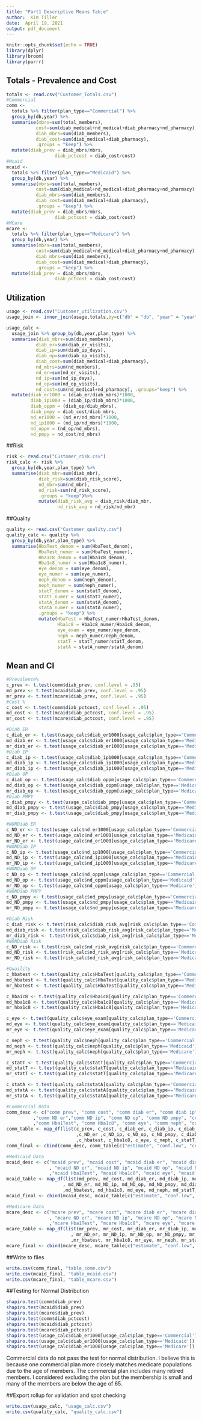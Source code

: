 ---
title: "Part1 Descriptive Means Tab;e"
author:  Kim Tiller
date:  April 19, 2021
output: pdf_document
---

```{r setup, include=FALSE}
knitr::opts_chunk$set(echo = TRUE)
library(dplyr)
library(broom)
library(purrr)
```
## Totals - Prevalence and Cost
```{r}
totals <- read.csv("Customer_Totals.csv")
#Commercial
comm <- 
  totals %>% filter(plan_type=="Commercial") %>%
  group_by(db,year) %>%
  summarise(mbrs=sum(total_members),
           cost=sum(diab_medical+nd_medical+diab_pharmacy+nd_pharmacy),
           diab_mbrs=sum(diab_members),
           diab_cost=sum(diab_medical+diab_pharmacy),
           .groups = "keep") %>%
  mutate(diab_prev = diab_mbrs/mbrs,
                  diab_pctcost = diab_cost/cost)
#Mcaid
mcaid <- 
  totals %>% filter(plan_type=="Medicaid") %>%
  group_by(db,year) %>%
  summarise(mbrs=sum(total_members),
           cost=sum(diab_medical+nd_medical+diab_pharmacy+nd_pharmacy),
           diab_mbrs=sum(diab_members),
           diab_cost=sum(diab_medical+diab_pharmacy),
           .groups = "keep") %>%
  mutate(diab_prev = diab_mbrs/mbrs,
                  diab_pctcost = diab_cost/cost)
#MCare
mcare <- 
  totals %>% filter(plan_type=="Medicare") %>%
  group_by(db,year) %>%
  summarise(mbrs=sum(total_members),
           cost=sum(diab_medical+nd_medical+diab_pharmacy+nd_pharmacy),
           diab_mbrs=sum(diab_members),
           diab_cost=sum(diab_medical+diab_pharmacy),
           .groups = "keep") %>%
  mutate(diab_prev = diab_mbrs/mbrs,
                  diab_pctcost = diab_cost/cost)
```
## Utilization
```{r}
usage <- read.csv("Customer_utilization.csv")
usage_join <- inner_join(usage,totals,by=c("db" = "db", "year" = "year", "plan_type" = "plan_type", "age_group" = "age_group"))

usage_calc <- 
  usage_join %>% group_by(db,year,plan_type) %>%
  summarise(diab_mbrs=sum(diab_members),
           diab_er=sum(diab_er_visits),
           diab_ip=sum(diab_ip_days),
           diab_op=sum(diab_op_visits),
           diab_cost=sum(diab_medical+diab_pharmacy),
           nd_mbrs=sum(nd_members),
           nd_er=sum(nd_er_visits),
           nd_ip=sum(nd_ip_days),
           nd_op=sum(nd_op_visits),
           nd_cost=sum(nd_medical+nd_pharmacy), .groups="keep") %>%
  mutate(diab_er1000 = (diab_er/diab_mbrs)*1000,
         diab_ip1000 = (diab_ip/diab_mbrs)*1000,
         diab_oppm = (diab_op/diab_mbrs),
         diab_pmpy = diab_cost/diab_mbrs,
         nd_er1000 = (nd_er/nd_mbrs)*1000,
         nd_ip1000 = (nd_ip/nd_mbrs)*1000,
         nd_oppm = (nd_op/nd_mbrs),
         nd_pmpy = nd_cost/nd_mbrs)

```
##Risk
```{r}
risk <- read.csv("Customer_risk.csv")
risk_calc <- risk %>% 
  group_by(db,year,plan_type) %>%
  summarise(diab_mbr=sum(diab_mbr),
            diab_risk=sum(diab_risk_score),
            nd_mbr=sum(nd_mbr),
            nd_risk=sum(nd_risk_score),
            .groups = "keep")%>%
            mutate(diab_risk_avg = diab_risk/diab_mbr,
                   nd_risk_avg = nd_risk/nd_mbr)

```
##Quality
```{r}
quality <- read.csv("Customer_quality.csv")
quality_calc <- quality %>%
  group_by(db,year,plan_type) %>%
  summarise(HbaTest_denom = sum(HbaTest_denom),
            HbaTest_numer = sum(HbaTest_numer),
            Hba1c8_denom = sum(Hba1c8_denom),
            Hba1c8_numer = sum(Hba1c8_numer),
            eye_denom = sum(eye_denom),
            eye_numer = sum(eye_numer),
            neph_denom = sum(neph_denom),
            neph_numer = sum(neph_numer),
            statT_denom = sum(statT_denom),
            statT_numer = sum(statT_numer),
            statA_denom = sum(statA_denom),
            statA_numer = sum(statA_numer),
            .groups = "keep") %>%
            mutate(HbaTest = HbaTest_numer/HbaTest_denom,
                   Hba1c8 = Hba1c8_numer/Hba1c8_denom,
                   eye_exam = eye_numer/eye_denom,
                   neph = neph_numer/neph_denom,
                   statT = statT_numer/statT_denom,
                   statA = statA_numer/statA_denom)
```
## Mean and CI
```{r}
#Prevalence%
c_prev <- t.test(comm$diab_prev, conf.level = .95)
md_prev <- t.test(mcaid$diab_prev, conf.level = .95)
mr_prev <- t.test(mcare$diab_prev, conf.level = .95)
#Cost %
c_cost <- t.test(comm$diab_pctcost, conf.level = .95)
md_cost <- t.test(mcaid$diab_pctcost, conf.level = .95)
mr_cost <- t.test(mcare$diab_pctcost, conf.level = .95)

#Diab ER
c_diab_er <- t.test(usage_calc$diab_er1000[usage_calc$plan_type=='Commercial'], conf.level = .95)
md_diab_er <- t.test(usage_calc$diab_er1000[usage_calc$plan_type=='Medicaid'], conf.level = .95)
mr_diab_er <- t.test(usage_calc$diab_er1000[usage_calc$plan_type=='Medicare'], conf.level = .95)
#Diab IP
c_diab_ip <- t.test(usage_calc$diab_ip1000[usage_calc$plan_type=='Commercial'], conf.level = .95)
md_diab_ip <- t.test(usage_calc$diab_ip1000[usage_calc$plan_type=='Medicaid'], conf.level = .95)
mr_diab_ip <- t.test(usage_calc$diab_ip1000[usage_calc$plan_type=='Medicare'], conf.level = .95)
#Diab OP
c_diab_op <- t.test(usage_calc$diab_oppm[usage_calc$plan_type=='Commercial'], conf.level = .95)
md_diab_op <- t.test(usage_calc$diab_oppm[usage_calc$plan_type=='Medicaid'], conf.level = .95)
mr_diab_op <- t.test(usage_calc$diab_oppm[usage_calc$plan_type=='Medicare'], conf.level = .95)
#Diab PMPY
c_diab_pmpy <- t.test(usage_calc$diab_pmpy[usage_calc$plan_type=='Commercial'], conf.level = .95)
md_diab_pmpy <- t.test(usage_calc$diab_pmpy[usage_calc$plan_type=='Medicaid'], conf.level = .95)
mr_diab_pmpy <- t.test(usage_calc$diab_pmpy[usage_calc$plan_type=='Medicare'], conf.level = .95)

#NONDiab ER
c_ND_er <- t.test(usage_calc$nd_er1000[usage_calc$plan_type=='Commercial'], conf.level = .95)
md_ND_er <- t.test(usage_calc$nd_er1000[usage_calc$plan_type=='Medicaid'], conf.level = .95)
mr_ND_er <- t.test(usage_calc$nd_er1000[usage_calc$plan_type=='Medicare'], conf.level = .95)
#NONDiab IP
c_ND_ip <- t.test(usage_calc$nd_ip1000[usage_calc$plan_type=='Commercial'], conf.level = .95)
md_ND_ip <- t.test(usage_calc$nd_ip1000[usage_calc$plan_type=='Medicaid'], conf.level = .95)
mr_ND_ip <- t.test(usage_calc$nd_ip1000[usage_calc$plan_type=='Medicare'], conf.level = .95)
#NONDiab OP
c_ND_op <- t.test(usage_calc$nd_oppm[usage_calc$plan_type=='Commercial'], conf.level = .95)
md_ND_op <- t.test(usage_calc$nd_oppm[usage_calc$plan_type=='Medicaid'], conf.level = .95)
mr_ND_op <- t.test(usage_calc$nd_oppm[usage_calc$plan_type=='Medicare'], conf.level = .95)
#NONDiab PMPY
c_ND_pmpy <- t.test(usage_calc$nd_pmpy[usage_calc$plan_type=='Commercial'], conf.level = .95)
md_ND_pmpy <- t.test(usage_calc$nd_pmpy[usage_calc$plan_type=='Medicaid'], conf.level = .95)
mr_ND_pmpy <- t.test(usage_calc$nd_pmpy[usage_calc$plan_type=='Medicare'], conf.level = .95)

#Diab Risk
c_diab_risk <- t.test(risk_calc$diab_risk_avg[risk_calc$plan_type=='Commercial'], conf.level = .95)
md_diab_risk <- t.test(risk_calc$diab_risk_avg[risk_calc$plan_type=='Medicaid'], conf.level = .95)
mr_diab_risk <- t.test(risk_calc$diab_risk_avg[risk_calc$plan_type=='Medicare'], conf.level = .95)
#NONDiab Risk
c_ND_risk <- t.test(risk_calc$nd_risk_avg[risk_calc$plan_type=='Commercial'], conf.level = .95)
md_ND_risk <- t.test(risk_calc$nd_risk_avg[risk_calc$plan_type=='Medicaid'], conf.level = .95)
mr_ND_risk <- t.test(risk_calc$nd_risk_avg[risk_calc$plan_type=='Medicare'], conf.level = .95)

#Quaility
c_hbatest <- t.test(quality_calc$HbaTest[quality_calc$plan_type=='Commercial'], conf.level = .95)
md_hbatest <- t.test(quality_calc$HbaTest[quality_calc$plan_type=='Medicaid'], conf.level = .95)
mr_hbatest <- t.test(quality_calc$HbaTest[quality_calc$plan_type=='Medicare'], conf.level = .95)

c_hba1c8 <- t.test(quality_calc$Hba1c8[quality_calc$plan_type=='Commercial'], conf.level = .95)
md_hba1c8 <- t.test(quality_calc$Hba1c8[quality_calc$plan_type=='Medicaid'], conf.level = .95)
mr_hba1c8 <- t.test(quality_calc$Hba1c8[quality_calc$plan_type=='Medicare'], conf.level = .95)

c_eye <- t.test(quality_calc$eye_exam[quality_calc$plan_type=='Commercial'], conf.level = .95)
md_eye <- t.test(quality_calc$eye_exam[quality_calc$plan_type=='Medicaid'], conf.level = .95)
mr_eye <- t.test(quality_calc$eye_exam[quality_calc$plan_type=='Medicare'], conf.level = .95)

c_neph <- t.test(quality_calc$neph[quality_calc$plan_type=='Commercial'], conf.level = .95)
md_neph <- t.test(quality_calc$neph[quality_calc$plan_type=='Medicaid'], conf.level = .95)
mr_neph <- t.test(quality_calc$neph[quality_calc$plan_type=='Medicare'], conf.level = .95)

c_statT <- t.test(quality_calc$statT[quality_calc$plan_type=='Commercial'], conf.level = .95)
md_statT <- t.test(quality_calc$statT[quality_calc$plan_type=='Medicaid'], conf.level = .95)
mr_statT <- t.test(quality_calc$statT[quality_calc$plan_type=='Medicare'], conf.level = .95)

c_statA <- t.test(quality_calc$statA[quality_calc$plan_type=='Commercial'], conf.level = .95)
md_statA <- t.test(quality_calc$statA[quality_calc$plan_type=='Medicaid'], conf.level = .95)
mr_statA <- t.test(quality_calc$statA[quality_calc$plan_type=='Medicare'], conf.level = .95)

#Commercial Data
comm_desc <- c("comm prev", "comm cost", "comm diab er", "comm diab ip", "comm diab op", "comm diab pmpy"
          ,"comm ND er","comm ND ip", "comm ND op", "comm ND pmpy", "comm diab risk", "comm ND risk" 
          ,"comm Hba1Test", "comm Hba1c8", "comm eye", "comm neph", "comm statT", "comm statA")
comm_table <- map_df(list(c_prev, c_cost, c_diab_er, c_diab_ip, c_diab_op, c_diab_pmpy
                          ,c_ND_er ,c_ND_ip, c_ND_op, c_ND_pmpy, c_diab_risk, c_ND_risk
                          ,c_hbatest, c_hba1c8, c_eye, c_neph, c_statT, c_statA), tidy)
comm_final <- cbind(comm_desc, comm_table[c("estimate", "conf.low", "conf.high", "p.value")])

#Medicaid Data
mcaid_desc <- c("mcaid prev", "mcaid cost", "mcaid diab er", "mcaid diab ip", "mcaid diab op", "mcaid diab pmpy"
                , "mcaid ND er", "mcaid ND ip", "mcaid ND op", "mcaid ND pmpy", "mcaid diab risk", "mcaid ND risk"
                ,"mcaid Hba1Test", "mcaid Hba1c8", "mcaid eye", "mcaid neph", "mcaid statT", "mcaid statA")
mcaid_table <- map_df(list(md_prev, md_cost, md_diab_er, md_diab_ip, md_diab_op, md_diab_pmpy
                     , md_ND_er, md_ND_ip, md_ND_op, md_ND_pmpy, md_diab_risk, md_ND_risk
                     ,md_hbatest, md_hba1c8, md_eye, md_neph, md_statT, md_statA), tidy)
mcaid_final <- cbind(mcaid_desc, mcaid_table[c("estimate", "conf.low", "conf.high", "p.value")])

#Medicare Data
mcare_desc <- c("mcare prev", "mcare cost", "mcare diab er", "mcare diab ip", "mcare diab op", "mcare diab pmpy"
                , "mcare ND er", "mcare ND ip", "mcare ND op", "mcare ND pmpy", "mcare diab risk", "mcare ND risk"
                ,"mcare Hba1Test", "mcare Hba1c8", "mcare eye", "mcare neph", "mcare statT", "mcare statA")
mcare_table <- map_df(list(mr_prev, mr_cost, mr_diab_er, mr_diab_ip, mr_diab_op, mr_diab_pmpy
                        , mr_ND_er, mr_ND_ip, mr_ND_op, mr_ND_pmpy, mr_diab_risk, mr_ND_risk
                        ,mr_hbatest, mr_hba1c8, mr_eye, mr_neph, mr_statT, mr_statA), tidy)
mcare_final <- cbind(mcare_desc, mcare_table[c("estimate", "conf.low", "conf.high", "p.value")])


```
##Write to files
```{r}
write.csv(comm_final, "table_comm.csv")
write.csv(mcaid_final, "table_mcaid.csv")
write.csv(mcare_final, "table_mcare.csv")
```
##Testing for Normal Distribution
```{r}
shapiro.test(comm$diab_prev)
shapiro.test(mcaid$diab_prev)
shapiro.test(mcare$diab_prev)
shapiro.test(comm$diab_pctcost)
shapiro.test(mcaid$diab_pctcost)
shapiro.test(mcare$diab_pctcost)
shapiro.test(usage_calc$diab_er1000[usage_calc$plan_type=='Commercial'])
shapiro.test(usage_calc$diab_er1000[usage_calc$plan_type=='Medicaid'])
shapiro.test(usage_calc$diab_er1000[usage_calc$plan_type=='Medicare'])

```
Commercial data do not pass the test for normal distribution.  I believe this is because one commercial plan more closely matches medicare populations due to the age of members.  The commercial plan includes many retired members.  I considered excluding the plan but the membership is small and many of the members are below the age of 65.

##Export rollup for validation and spot checking
```{r}
write.csv(usage_calc, "usage_calc.csv")
write.csv(quality_calc, "quality_calc.csv")
```


